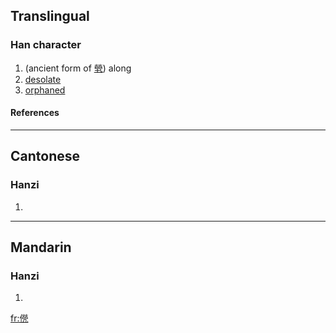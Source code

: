 ==Translingual==
===Han character===
{{Han char|rn=9|rad=人|as=12|sn=14|four=|canj=人火火弓 (OFFN)}}
# (ancient form of [[煢]]) along
# [[desolate]]
# [[orphaned]]
====References====
{{Han ref|kx=0118.030|hdz=10222.030|uh=348C|ud=13452}}

----
==Cantonese==
===Hanzi===
{{yue-hanzi|jyut=|y=king4}}
# {{defn|Cantonese}}

----
==Mandarin==
===Hanzi===
{{cmn-hanzi|pin=[[qióng]] ([[qiong2]])|wg=ch'iung<sup>2</sup>}}
# {{defn|Mandarin}}

[[fr:㒌]]